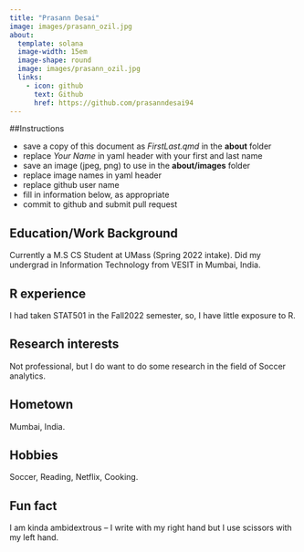 ```yaml
---
title: "Prasann Desai"
image: images/prasann_ozil.jpg
about:
  template: solana
  image-width: 15em
  image-shape: round
  image: images/prasann_ozil.jpg
  links:
    - icon: github
      text: Github
      href: https://github.com/prasanndesai94
---
```


##Instructions

  - save a copy of this document as *FirstLast.qmd* in the **about** folder
  - replace *Your Name* in yaml header with your first and last name
  - save an image (jpeg, png) to use in the **about/images** folder
  - replace image names in yaml header
  - replace github user name
  - fill in information below, as appropriate
  - commit to github and submit pull request

## Education/Work Background
Currently a M.S CS Student at UMass (Spring 2022 intake). 
Did my undergrad in Information Technology from VESIT in Mumbai, India.

## R experience
I had taken STAT501 in the Fall2022 semester, so, I have little exposure to R.

## Research interests
Not professional, but I do want to do some research in the field of Soccer analytics.

## Hometown
Mumbai, India.

## Hobbies
Soccer, Reading, Netflix, Cooking.

## Fun fact
I am kinda ambidextrous -- I write with my right hand but I use scissors with my left hand.